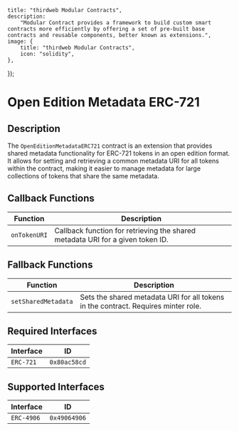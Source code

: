 

    title: "thirdweb Modular Contracts",
    description:
        "Modular Contract provides a framework to build custom smart contracts more efficiently by offering a set of pre-built base contracts and reusable components, better known as extensions.",
    image: {
        title: "thirdweb Modular Contracts",
        icon: "solidity",
    },
});

# Open Edition Metadata ERC-721

## Description

The `OpenEditionMetadataERC721` contract is an extension that provides shared metadata functionality for ERC-721 tokens in an open edition format. It allows for setting and retrieving a common metadata URI for all tokens within the contract, making it easier to manage metadata for large collections of tokens that share the same metadata.

## Callback Functions

| Function      | Description                                                                |
|---------------|----------------------------------------------------------------------------|
| `onTokenURI`  | Callback function for retrieving the shared metadata URI for a given token ID.   |

## Fallback Functions

| Function                | Description                                                             |
|-------------------------|-------------------------------------------------------------------------|
| `setSharedMetadata`     | Sets the shared metadata URI for all tokens in the contract. Requires minter role. |

## Required Interfaces

| Interface  | ID          |
|------------|-------------|
| `ERC-721`  | `0x80ac58cd`|

## Supported Interfaces

| Interface  | ID          |
|------------|-------------|
| `ERC-4906` | `0x49064906`|

